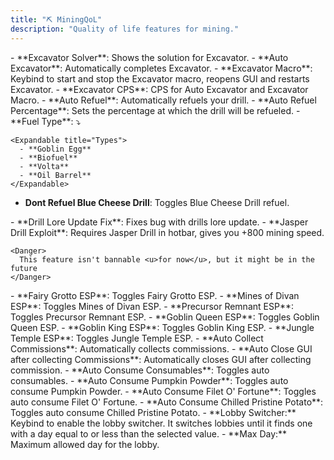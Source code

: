 ```yaml
---
title: "⛏️ MiningQoL"
description: "Quality of life features for mining."
---
```


<Accordion title="Excavator" icon="sparkles">
  - **Excavator Solver**: Shows the solution for Excavator.
  - **Auto Excavator**: Automatically completes Excavator.
  - **Excavator Macro**: Keybind to start and stop the Excavator macro, reopens GUI and restarts Excavator.
  - **Excavator CPS**: CPS for Auto Excavator and Excavator Macro.
</Accordion>

<Accordion title="Refuel" icon="sparkles">
  - **Auto Refuel**: Automatically refuels your drill.
  - **Auto Refuel Percentage**: Sets the percentage at which the drill will be refueled.
  - **Fuel Type**: ⤵

    <Expandable title="Types">
      - **Goblin Egg**
      - **Biofuel**
      - **Volta**
      - **Oil Barrel**
    </Expandable>
  - **Dont Refuel Blue Cheese Drill**: Toggles Blue Cheese Drill refuel.
</Accordion>

<Accordion title="Drill" icon="pickaxe" iconType="solid">
  - **Drill Lore Update Fix**: Fixes bug with drills lore update.
  - **Jasper Drill Exploit**: Requires Jasper Drill in hotbar, gives you +800 mining speed.

    <Danger>
      This feature isn't bannable <u>for now</u>, but it might be in the future
    </Danger>
</Accordion>

<Accordion title="ESP" icon="eye" iconType="solid">
  - **Fairy Grotto ESP**: Toggles Fairy Grotto ESP.
  - **Mines of Divan ESP**: Toggles Mines of Divan ESP.
  - **Precursor Remnant ESP**: Toggles Precursor Remnant ESP.
  - **Goblin Queen ESP**: Toggles Goblin Queen ESP.
  - **Goblin King ESP**: Toggles Goblin King ESP.
  - **Jungle Temple ESP**: Toggles Jungle Temple ESP.
</Accordion>

<Accordion title="Commissions" icon="sparkles">
  - **Auto Collect Commissions**: Automatically collects commissions.
  - **Auto Close GUI after collecting Commissions**: Automatically closes GUI after collecting commission.
</Accordion>

<Accordion title="Consumables" icon="sparkles">
  - **Auto Consume Consumables**: Toggles auto consumables.
  - **Auto Consume Pumpkin Powder**: Toggles auto consume Pumpkin Powder.
  - **Auto Consume Filet O' Fortune**: Toggles auto consume Filet O' Fortune.
  - **Auto Consume Chilled Pristine Potato**: Toggles auto consume Chilled Pristine Potato.
</Accordion>

<Accordion title="Lobby Switcher" icon="sparkles">
  - **Lobby Switcher:** Keybind to enable the lobby switcher. It switches lobbies until it finds one with a day equal to or less than the selected value.
  - **Max Day:** Maximum allowed day for the lobby.
</Accordion>
